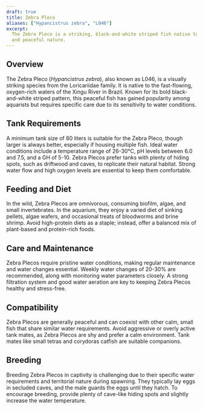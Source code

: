 ```yaml
---
draft: true
title: Zebra Pleco
aliases: ["Hypancistrus zebra", "L046"]
excerpt:
  The Zebra Pleco is a striking, black-and-white striped fish native to the Xingu River, known for its unique appearance
  and peaceful nature.
---
```


## Overview

The Zebra Pleco (_Hypancistrus zebra_), also known as L046, is a visually striking species from the Loricariidae family.
It is native to the fast-flowing, oxygen-rich waters of the Xingu River in Brazil. Known for its bold black-and-white
striped pattern, this peaceful fish has gained popularity among aquarists but requires specific care due to its
sensitivity to water conditions.

## Tank Requirements

A minimum tank size of 80 liters is suitable for the Zebra Pleco, though larger is always better, especially if housing
multiple fish. Ideal water conditions include a temperature range of 26-30°C, pH levels between 6.0 and 7.5, and a GH of
5-10. Zebra Plecos prefer tanks with plenty of hiding spots, such as driftwood and caves, to replicate their natural
habitat. Strong water flow and high oxygen levels are essential to keep them comfortable.

## Feeding and Diet

In the wild, Zebra Plecos are omnivorous, consuming biofilm, algae, and small invertebrates. In the aquarium, they enjoy
a varied diet of sinking pellets, algae wafers, and occasional treats of bloodworms and brine shrimp. Avoid high-protein
diets as a staple; instead, offer a balanced mix of plant-based and protein-rich foods.

## Care and Maintenance

Zebra Plecos require pristine water conditions, making regular maintenance and water changes essential. Weekly water
changes of 20-30% are recommended, along with monitoring water parameters closely. A strong filtration system and good
water aeration are key to keeping Zebra Plecos healthy and stress-free.

## Compatibility

Zebra Plecos are generally peaceful and can coexist with other calm, small fish that share similar water requirements.
Avoid aggressive or overly active tank mates, as Zebra Plecos are shy and prefer a calm environment. Tank mates like
small tetras and corydoras catfish are suitable companions.

## Breeding

Breeding Zebra Plecos in captivity is challenging due to their specific water requirements and territorial nature during
spawning. They typically lay eggs in secluded caves, and the male guards the eggs until they hatch. To encourage
breeding, provide plenty of cave-like hiding spots and slightly increase the water temperature.
